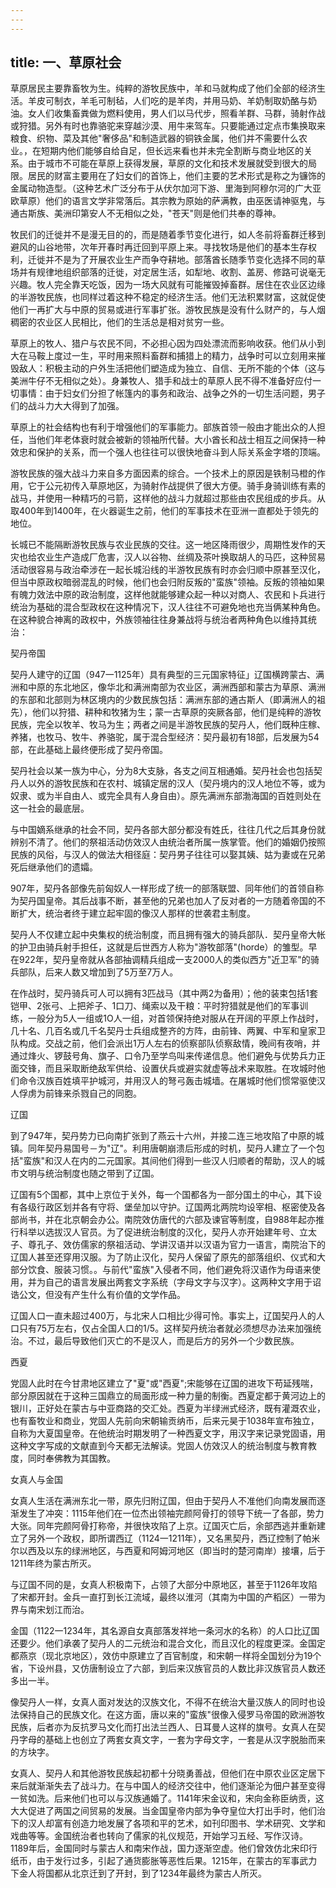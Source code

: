 ```yaml
---
---
---
```

title: 一、草原社会
---



草原居民主要靠畜牧为生。纯粹的游牧民族中，羊和马就构成了他们全部的经济生活。羊皮可制衣，羊毛可制毡，人们吃的是羊肉，并用马奶、羊奶制取奶酪与奶油。女人们收集畜粪做为燃料使用，男人们以马代步，照看羊群、马群，骑射作战或狩猎。另外有时也靠骆驼来穿越沙漠、用牛来驾车。只要能通过定点市集换取来粮食、织物、菜及其他"奢侈品"和制造武器的铜铁金属，他们并不需要什么农业。，在短期内他们能够自给自足，但长远来看也并未完全割断与商业地区的关系。由于城市不可能在草原上获得发展，草原的文化和技术发展就受到很大的局限。居民的财富主要用在了妇女们的首饰上，他们主要的艺术形式是称之为镰饰的金属动物造型。（这种艺术广泛分布于从伏尔加河下游、里海到阿穆尔河的广大亚欧草原）他们的语言文学非常落后。其宗教为原始的萨满教，由巫医请神驱鬼，与通古斯族、美洲印第安人不无相似之处，"苍天"则是他们共奉的尊神。

牧民们的迁徙并不是漫无目的的，而是随着季节变化进行，如人冬前将畜群迁移到避风的山谷地带，次年开春时再迁回到平原上来。寻找牧场是他们的基本生存权利，迁徙并不是为了开展农业生产而争夺耕地。部落酋长随季节变化选择不同的草场并有规律地组织部落的迁徙，对定居生活，如犁地、收割、盖房、修路可说毫无兴趣。牧人完全靠天吃饭，因为一场大风就有可能摧毁掉畜群。居住在农业区边缘的半游牧民族，也同样过着这种不稳定的经济生活。他们无法积累财富，这就促使他们一再扩大与中原的贸易或进行军事扩张。游牧民族是没有什么财产的，与人烟稠密的农业区人民相比，他们的生活总是相对贫穷一些。

草原上的牧人、猎户与农民不同，不必担心因为四处漂流而影响收获。他们从小到大在马鞍上度过一生，平时用来照料畜群和捕猎上的精力，战争时可以立刻用来摧毁敌人：积极主动的户外生活把他们塑造成为独立、自信、无所不能的个体（这与美洲牛仔不无相似之处）。身兼牧人、猎手和战士的草原人民不得不准备好应付一切事情：由于妇女们分担了帐篷内的事务和政治、战争之外的一切生活问题，男子们的战斗力大大得到了加强。





草原上的社会结构也有利于增强他们的军事能力。部族首领一般由才能出众的人担任，当他们年老体衰时就会被新的领袖所代替。大小酋长和战士相互之间保持一种效忠和保护的关系，而一个强人也往往可以很快地奋斗到人际关系金字塔的顶端。

游牧民族的强大战斗力来自多方面因素的综合。一个技术上的原因是铁制马橙的作用，它于公元初传入草原地区，为骑射作战提供了很大方便。骑手身骑训练有素的战马，并使用一种精巧的弓箭，这样他的战斗力就超过那些由农民组成的步兵。从取400年到1400年，在火器诞生之前，他们的军事技术在亚洲一直都处于领先的地位。

长城已不能隔断游牧民族与农业民族的交往。这一地区降雨很少，周期性发作的天灾也给农业生产造成厂危害，汉人以谷物、丝绸及茶叶换取胡人的马匹，这种贸易活动很容易与政治牵涉在一起长城沿线的半游牧民族有时亦会归顺中原甚至汉化，但当中原政权暗弱混乱的时候，他们也会归附反叛的"蛮族"领袖。反叛的领袖如果有魄力效法中原的政治制度，这样他就能够建众起一种以对商人、农民和卜兵进行统治为基础的混合型政权在这种情况下，汉人往往不可避免地也充当俩某种角色。在这种貌合神离的政权中，外族领袖往往身兼战将与统治者两种角色以维持其统治：

契丹帝国

契丹人建守的辽国（947一1125年）具有典型的三元国家特征」辽国横跨蒙古、满洲和中原的东北地区，像华北和满洲南部为农业区，满洲西部和蒙古为草原、满洲的东部和北部则为林区境内的少数民族包括：满洲东部的通古斯人（即满洲人的祖先），他们以狩猎、耕种和牧猪为生；蒙一古草原的突厥各部，他们是纯粹的游牧民族，完全以牧羊、牧马为生；两者之间是半游牧民族的契丹人，他们既种庄稼、养猪，也牧马、牧牛、养骆驼，属于混合型经济：契丹最初有18部，后发展为54部，在此基础上最终便形成了契丹帝国。

契丹社会以某一族为中心，分为8大支脉，各支之间互相通婚。契丹社会也包括契丹人以外的游牧民族和在农村、城镇定居的汉人（契丹境内的汉人地位不等，或为奴隶、或为半自由人、或完全具有人身自由）。原先满洲东部渤海国的百姓则处在这一社会的最底层。

与中国嫡系继承的社会不同，契丹各部大部分都没有姓氏，往往几代之后其身份就辨别不清了。他们的祭祖活动仿效汉人由统治者所属一族掌管。他们的婚姻仍按照民族的风俗，与汉人的做法大相径庭：契丹男子往往可以娶其姨、姑为妻或在兄弟死后继承他们的遗孀。

907年，契丹各部像先前匈奴人一样形成了统一的部落联盟、同年他们的首领自称为契丹国皇帝。其后战事不断，甚至他的兄弟也加人了反对者的一方随着帝国的不断扩大，统治者终于建立起牢固的像汉人那样的世袭君主制度。

契丹人不仅建立起中央集权的统治制度，而且拥有强大的骑兵部队．契丹皇帝大帐的护卫由骑兵射手担任，这就是后世西方人称为"游牧部落"(horde）的雏型。早在922年，契丹皇帝就从各部抽调精兵组成一支2000人的类似西方"近卫军"的骑兵部队，后来人数又增加到了5万至7万人。

在作战时，契丹骑兵可人可以拥有3匹战马（其中两2为备用）；他的装束包括1套铠甲、2张弓、上把斧子、1口刀、绳索以及干粮：平时狩猎就是他们的军事训练，一般分为5人一组或1O人一组，对首领保持绝对服从在开阔的平原上作战时，几十名、几百名或几千名契丹士兵组成整齐的方阵，由前锋、两翼、中军和皇家卫队构成。交战之前，他们会派出1万人左右的侦察部队侦察敌情，晚间有夜哨，并通过烽火、锣鼓号角、旗子、口令乃至学鸟叫来传递信息。他们避免与优势兵力正面交锋，而且采取断绝敌军供给、设置伏兵或避实就虚等战术来取胜。在攻城时他们命令汉族百姓填平护城河，并用汉人的弩弓轰击城墙。在屠城时他们惯常驱使汉人俘虏为前锋来杀戮自己的同胞。

辽国

到了947年，契丹势力已向南扩张到了燕云十六州，并接二连三地攻陷了中原的城镇。同年契丹易国号－为"辽"。利用唐朝崩溃后形成的时机，契丹人建立了一个包括"蛮族"和汉人在内的二元国家。其间他们得到一些汉人归顺者的帮助，汉人的城市文明与统治制度也随之带到了辽国。

辽国有5个国都，其中上京位于关外，每一个国都各为一部分国土的中心，其下设有各级行政区划并各有守将、堡垒加以守护。辽国两北两院均设宰相、枢密使及各部尚书，并在北京朝会办公。南院效仿唐代的六部及谏官等制度，自988年起亦推行科举以选拔汉人官员。为了促进统治制度的汉化，契丹人亦开始建年号、立太子、尊孔子、效仿儒家的祭祖活动、学讲汉语并以汉语为官力一语言，南院治下的辽国人甚至还穿用汉服。为了防止汉化，契丹人保留了原先的部落组织、仪式和大部分饮食、服装习惯。。与前代"蛮族"入侵者不同，他们避免将汉语作为母语来使用，并为自己的语言发展出两套文字系统（字母文字与汉字）。这两种文字用于诏诰公文，但没有产生什么有价值的文学作品。

辽国人口一直未超过400万，与北宋人口相比少得可怜。事实上，辽国契丹人的人口只有75万左右，仅占全国人口的1/5。这样契丹统治者就必须想尽办法来加强统治。不过，最后导致他们灭亡的不是汉人，而是后方的另外一个少数民族。

西夏

党固人此时在今甘肃地区建立了"夏"或"西夏";宋能够在辽国的进攻下苟延残喘，部分原因就在于这种三国鼎立的局面形成一种力量的制衡。西夏定都于黄河边上的银川，正好处在蒙古与中亚商路的交汇处。西夏为半绿洲式经济，既有灌溉农业，也有畜牧业和商业，党固人先前向宋朝输贡纳币，后来元昊于1038年宣布独立，自称为大夏国皇帝。在他统治时期发明了一种西夏文字，用汉字来记录党固语，用这种文字写成的文献直到今天都无法解读。党固人仿效汉人的统治制度与教育教度，同时奉佛教为其国教。

女真人与金国

女真人生活在满洲东北一带，原先归附辽国，但由于契丹人不准他们向南发展而逐渐发生了冲突：1115年他们在一位杰出领袖完颜阿骨打的领导下统一了各部，势力大张。同年完颜阿骨打称帝，并很快攻陷了上京。辽国灭亡后，余部西逃并重新建立了另外一个政权，即所谓西辽（1124一1211年），又名黑契丹，西辽控制了帕米尔以西及以东的绿洲地区，与西夏和阿姆河地区（即当时的楚河南岸）接壤，后于1211年终为蒙古所灭。

与辽国不同的是，女真人积极南下，占领了大部分中原地区，甚至于1126年攻陷了宋都开封。金兵一直打到长江流域，最终以淮河（其南为中国的产稻区）一带为界与南宋划江而治。

金国（1122一1234年，其名源自女真部落发祥地一条河水的名称）的人口比辽国还要少。他们承袭了契丹人的二元统治和混合文化，而且汉化的程度更深。金国定都燕京（现北京地区），效仿中原建立了百官制度，和宋朝一样将全国划分为19个省，下设州县，又仿唐制设立了六部，到后来汉族官员的人数比非汉族官员人数还多出一半。



像契丹人一样，女真人面对发达的汉族文化，不得不在统治大量汉族人的同时也设法保持自己的民族文化。在这方面，唐以来的"蛮族"很像入侵罗马帝国的欧洲游牧民族，后者亦为反抗罗马文化而打出法兰西人、日耳曼人这样的旗号。女真人在契丹字母的基础上也创立了两套女真文字，一套为字母文字，一套是从汉字脱胎而来的方块字。

女真人、契丹人和其他游牧民族起初都十分晓勇善战，但他们在中原农业区定居下来后就渐渐失去了战斗力。在与中国人的经济交往中，他们逐渐沦为佃户甚至变得一贫如洗。后来他们也可以与汉族通婚了。1141年宋金议和，宋向金称臣纳贡，这大大促进了两国之间贸易的发展。当金国皇帝内部为争夺皇位大打出手时，他们治下的汉人却富有创造力地发展了各项和平的艺术，如刊印图书、学术研究、文学和戏曲等等。金国统治者也转向了儒家的礼仪规范，开始学习五经、写作汉诗。1189年后，金国同时与蒙古人和南宋作战，国力逐渐空虚。他们曾效仿北宋印行纸币，由于发行过多，引起了通货膨胀等恶性后果。1215年，在蒙古的军事武力下金人将国都从北京迁到了开封，到了1234年最终为蒙古人所灭。